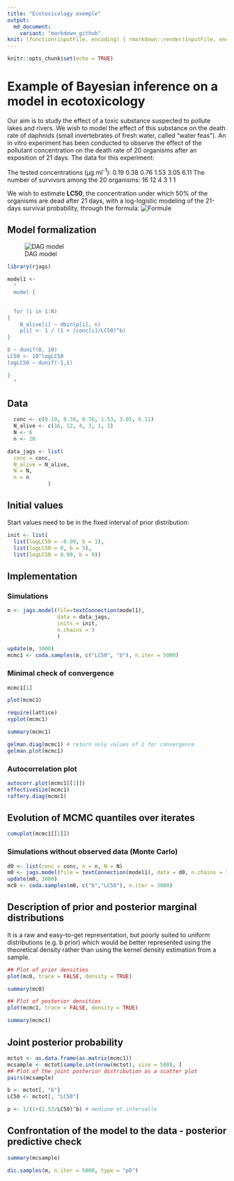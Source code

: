 ```yaml
---
title: "Ecotoxicology exemple"
output: 
  md_document:
    variant: "markdown_github"
knit: (function(inputFile, encoding) { rmarkdown::render(inputFile, encoding = encoding, output_file = "README.md" )})
---
```


```r
knitr::opts_chunk$set(echo = TRUE)
```

# Example of Bayesian inference on a model in ecotoxicology

Our aim is to study the effect of a toxic substance suspected to pollute lakes and rivers. We wish to model the effect of this substance on the death rate of daphnids (small invertebrates of fresh water, called "water feas").
An in vitro experiment has been conducted to observe the effect of the pollutant concentration on the death rate of 20 organisms after an exposition of 21 days.
The data for this experiment:

The tested concentrations (µg.ml<sup>-1</sup>): 0.19 0.38 0.76 1.53 3.05 6.11
The number of survivors among the 20 organisms: 16 12 4 3 1 1

We wish to estimate **LC50**, the concentration under which 50% of the organisms are dead after 21 days, with a
log-logistic modeling of the 21-days survival probability, through the formula:
![Formule](./assets/formule.png)


## Model formalization

![DAG model](./assets/dag_ecotoxicology.png)

```r
library(rjags)

model1 <-
  "
  model {
  

  for (i in 1:N)
{
    N_alive[i] ~ dbin(p[i], n)
    p[i] <- 1 / (1 + (conc[i]/LC50)^b)
}

b ~ dunif(0, 10)
LC50 <- 10^logLC50
logLC50 ~ dunif(-1,1)

}
  "
```

## Data

```r
  conc <- c(0.19, 0.38, 0.76, 1.53, 3.05, 6.11)
  N_alive <- c(16, 12, 4, 3, 1, 1)
  N <- 6
  n <- 20

data_jags <- list(
  conc = conc,
  N_alive = N_alive,
  N = N,
  n = n
             )
```

## Initial values

Start values need to be in the fixed interval of prior distribution:

```r
init <- list(
  list(logLC50 = -0.99, b = 1),
  list(logLC50 = 0, b = 5),
  list(logLC50 = 0.99, b = 9))
```

## Implementation

### Simulations

```r
m <- jags.model(file=textConnection(model1),
                data = data_jags,
                inits = init,
                n.chains = 3
                )

update(m, 3000)
mcmc1 <- coda.samples(m, c("LC50", "b"), n.iter = 5000)
```

### Minimal check of convergence

```r
mcmc1[1]
```

```r
plot(mcmc1)

require(lattice)
xyplot(mcmc1)

```

```r
summary(mcmc1)
```

```r
gelman.diag(mcmc1) # return only values of 1 for convergence
gelman.plot(mcmc1)

```
### Autocorrelation plot

```r
autocorr.plot(mcmc1[[1]])
effectiveSize(mcmc1)
raftery.diag(mcmc1)
```

## Evolution of MCMC quantiles over iterates

```r
cumuplot(mcmc1[[1]])
```

### Simulations without observed data (Monte Carlo)

```r
d0 <- list(conc = conc, n = n, N = N)
m0 <- jags.model(file = textConnection(model1), data = d0, n.chains = 1)
update(m0, 3000)
mc0 <- coda.samples(m0, c("b","LC50"), n.iter = 3000)
```

## Description of prior and posterior marginal distributions

It is a raw and easy-to-get representation, but poorly suited to uniform distributions (e.g. b prior) which would be better represented using the theoretical density rather than using the kernel density estimation from a sample.

```r
## Plot of prior densities
plot(mc0, trace = FALSE, density = TRUE)
```

```r
summary(mc0)

```

```r
## Plot of posterior densities
plot(mcmc1, trace = FALSE, density = TRUE)
```

```r
summary(mcmc1)
```
## Joint posterior probability

```r
mctot <- as.data.frame(as.matrix(mcmc1))
mcsample <- mctot[sample.int(nrow(mctot), size = 500), ]
## Plot of the joint posterior distribution as a scatter plot
pairs(mcsample)
```

```r
b <- mctot[, "b"]
LC50 <- mctot[, "LC50"]

p <- 1/(1+(1.53/LC50)^b) # mediane et intervalle
```

## Confrontation of the model to the data - posterior predictive check


```r
summary(mcsample)
```

```r
dic.samples(m, n.iter = 5000, type = "pD")
```

